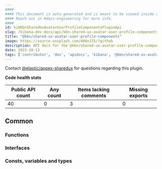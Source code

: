 ```yaml
---
####
#### This document is auto-generated and is meant to be viewed inside our experimental, new docs system.
#### Reach out in #docs-engineering for more info.
####
id: kibKbnSharedUxAvatarUserProfileComponentsPluginApi
slug: /kibana-dev-docs/api/kbn-shared-ux-avatar-user-profile-components
title: "@kbn/shared-ux-avatar-user-profile-components"
image: https://source.unsplash.com/400x175/?github
description: API docs for the @kbn/shared-ux-avatar-user-profile-components plugin
date: 2023-10-13
tags: ['contributor', 'dev', 'apidocs', 'kibana', '@kbn/shared-ux-avatar-user-profile-components']
---
```




Contact [@elastic/appex-sharedux](https://github.com/orgs/elastic/teams/appex-sharedux) for questions regarding this plugin.

**Code health stats**

| Public API count  | Any count | Items lacking comments | Missing exports |
|-------------------|-----------|------------------------|-----------------|
| 40 | 0 | 3 | 0 |

## Common

### Functions
<DocDefinitionList data={kbnSharedUxAvatarUserProfileComponentsObj.common.functions}/>

### Interfaces
<DocDefinitionList data={kbnSharedUxAvatarUserProfileComponentsObj.common.interfaces}/>

### Consts, variables and types
<DocDefinitionList data={kbnSharedUxAvatarUserProfileComponentsObj.common.misc}/>

